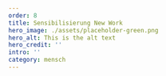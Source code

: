 ---
order: 8
title: Sensibilisierung New Work
hero_image: ./assets/placeholder-green.png
hero_alt: This is the alt text
hero_credit: ''
intro: ''
category: mensch
---

<PlaceholderText/>
